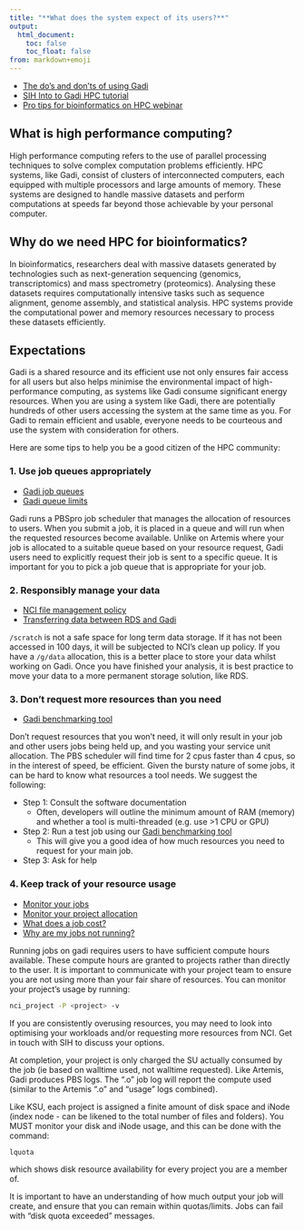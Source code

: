 ```yaml
---
title: "**What does the system expect of its users?**"
output:
  html_document:
    toc: false
    toc_float: false
from: markdown+emoji
---
```


- [The do's and don'ts of using Gadi](https://opus.nci.org.au/spaces/Help/pages/236881327/Do+s+and+Don+ts+of+using+Gadi...)
- [SIH Into to Gadi HPC tutorial](https://sydney-informatics-hub.github.io/training.gadi.intro/)
- [Pro tips for bioinformatics on HPC webinar](https://youtu.be/YKJDRXCmGMo)

## **What is high performance computing?**

High performance computing refers to the use of parallel processing techniques to solve complex computation problems efficiently. HPC systems, like Gadi, consist of clusters of interconnected computers, each equipped with multiple processors and large amounts of memory. These systems are designed to handle massive datasets and perform computations at speeds far beyond those achievable by your personal computer. 

## **Why do we need HPC for bioinformatics?**

In bioinformatics, researchers deal with massive datasets generated by technologies such as next-generation sequencing (genomics, transcriptomics) and mass spectrometry (proteomics). Analysing these datasets requires computationally intensive tasks such as sequence alignment, genome assembly, and statistical analysis. HPC systems provide the computational power and memory resources necessary to process these datasets efficiently.

## **Expectations** 

Gadi is a shared resource and its efficient use not only ensures fair access for all users but also helps minimise the environmental impact of high-performance computing, as systems like Gadi consume significant energy resources. When you are using a system like Gadi, there are potentially hundreds of other users accessing the system at the same time as you. For Gadi to remain efficient and usable, everyone needs to be courteous and use the system with consideration for others. 

Here are some tips to help you be a good citizen of the HPC community: 

### __1. Use job queues appropriately__

- [Gadi job queues](https://opus.nci.org.au/spaces/Help/pages/90308824/Queue+Structure)
- [Gadi queue limits](https://opus.nci.org.au/spaces/Help/pages/90308823/Queue+Limits)

Gadi runs a PBSpro job scheduler that manages the allocation of resources to users. When you submit a job, it is placed in a queue and will run when the requested resources become available. Unlike on Artemis where your job is allocated to a suitable queue based on your resource request, Gadi users need to explicitly request their job is sent to a specific queue. It is important for you to pick a job queue that is appropriate for your job. 

### __2. Responsibly manage your data__ 

- [NCI file management policy](https://opus.nci.org.au/spaces/Help/pages/156434436/Gadi+scratch+File+Management)
- [Transferring data between RDS and Gadi](https://sydney-informatics-hub.github.io/training.gadi.intro/05-Data-transfer/index.html)

`/scratch` is not a safe space for long term data storage. If it has not been accessed in 100 days, it will be subjected to NCI's clean up policy. If you have a `/g/data` allocation, this is a better place to store your data whilst working on Gadi. Once you have finished your analysis, it is best practice to move your data to a more permanent storage solution, like RDS. 

### __3. Don't request more resources than you need__

- [Gadi benchmarking tool](https://github.com/Sydney-Informatics-Hub/Gadi-benchmarking/blob/main/tool_benchmark.pbs)

Don't request resources that you won't need, it will only result in your job and other users jobs being held up, and you wasting your service unit allocation. The PBS scheduler will find time for 2 cpus faster than 4 cpus, so in the interest of speed, be efficient. Given the bursty nature of some jobs, it can be hard to know what resources a tool needs. We suggest the following: 

- Step 1: Consult the software documentation
  - Often, developers will outline the minimum amount of RAM (memory) and whether a tool is multi-threaded (e.g. use >1 CPU or GPU)
- Step 2: Run a test job using our [Gadi benchmarking tool](https://github.com/Sydney-Informatics-Hub/Gadi-benchmarking/blob/main/tool_benchmark.pbs)
  - This will give you a good idea of how much resources you need to request for your main job.
- Step 3: Ask for help

### __4. Keep track of your resource usage__

- [Monitor your jobs](https://opus.nci.org.au/spaces/Help/pages/236880322/Job+monitoring...)
- [Monitor your project allocation](https://opus.nci.org.au/spaces/Help/pages/236881132/Allocations...)
- [What does a job cost?](https://opus.nci.org.au/spaces/Help/pages/236880942/Job+Costs...)
- [Why are my jobs not running?](https://opus.nci.org.au/spaces/Help/pages/230490410/Why+are+my+jobs+not+running+...)

Running jobs on gadi requires users to have sufficient compute hours available. These compute hours are granted to projects rather than directly to the user. It is important to communicate with your project team to ensure you are not using more than your fair share of resources. You can monitor your project's usage by running:

```bash
nci_project -P <project> -v
```

If you are consistently overusing resources, you may need to look into optimising your workloads and/or requesting more resources from NCI. Get in touch with SIH to discuss your options.

At completion, your project is only charged the SU actually consumed by the job (ie based on walltime used, not walltime requested). Like Artemis, Gadi produces PBS logs. The “.o” job log will report the compute used (similar to the Artemis “.o” and “usage” logs combined).

Like KSU, each project is assigned a finite amount of disk space and iNode (index node - can be likened to the total number of files and folders). You MUST monitor your disk and iNode usage, and this can be done with the command:

```bash
lquota
```

which shows disk resource availability for every project you are a member of.

It is important to have an understanding of how much output your job will create, and ensure that you can remain within quotas/limits. Jobs can fail with “disk quota exceeded” messages.
